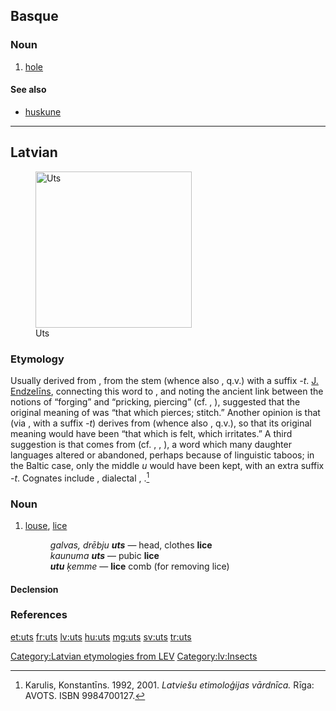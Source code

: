 ==Basque==

===Noun===
{{eu-noun}}

# [[hole]]

====See also====
* [[huskune]]

----

==Latvian==
[[File:Louse (PSF).png|thumb|250px|Uts]]

===Etymology===
Usually derived from {{proto|Indo-European|wēt-||wet-||ut-|lang=lv}}, from the stem {{proto|Indo-European|wē-|to blow|lang=|title=}}(whence also {{etyl|la|-}} {{term|vējš||wind|lang=lv}}, q.v.) with a suffix ''-t''. [[w:lv:Jānis Endzelīns|J. Endzelīns]], connecting this word to {{etyl|prg|-}} {{term|wutris||blacksmith|lang=prg}}, and noting the ancient link between the notions of “forging” and “pricking, piercing” (cf. {{etyl|lv|-}} {{term|kalt||to forge|lang=lv}}, {{etyl|ru|-}} {{term|колоть||to pierce|tr=kolót'|lang=ru}}), suggested that the original meaning of {{term|uts|lang=lv}} was “that which pierces; stitch.” Another opinion is that {{term|uts|lang=lv}} (via {{recons|wet-}}, with a suffix ''-t'') derives from {{proto|Indo-European|eu-|to feel|lang=}} (whence also {{etyl|la|-}} {{term|just||to feel|lang=lv}}, q.v.), so that its original meaning would have been “that which is felt, which irritates.” A third suggestion is that {{term|uts|lang=lv}} comes from {{proto|Indo-European|lus||luH|louse|lang=}} (cf. {{etyl|lt|-}} {{term|liulė|liũlė|lang=lv}}, {{etyl|de|-}} {{term|Laus|lang=de}}, {{etyl|en|-}} {{term|louse|lang=en}}), a word which many daughter languages altered or abandoned, perhaps because of linguistic taboos; in the Baltic case, only the middle ''u'' would have been kept, with an extra suffix ''-t''. Cognates include {{etyl|lt|-}} {{term|utėlė̃|utėlė|lang=lt}}, dialectal {{term|utė|utė̃|lang=lt}}, {{term|utis|utìs|lang=lt}}.<ref>Karulis, Konstantīns. 1992, 2001. ''Latviešu etimoloģijas vārdnīca.'' Rīga: AVOTS. ISBN 9984700127.</ref>

===Noun===
{{lv-noun|f|6th}}

# [[louse]], [[lice]] {{gloss|many [[species]] of [[small]] [[insect]] [[parasite]]s, all in the order ''Phthiraptera''}}
#: ''galvas, drēbju '''uts''''' — head, clothes '''lice'''
#: ''kaunuma '''uts''''' — pubic '''lice'''
#: '''''utu''' ķemme'' — '''lice''' comb (for removing lice)

====Declension====
{{lv-decl-noun|u|s|6th||t|t}}

===References===
<references />

[[Category:Latvian etymologies from LEV]]
[[Category:lv:Insects]]

[[et:uts]]
[[fr:uts]]
[[lv:uts]]
[[hu:uts]]
[[mg:uts]]
[[sv:uts]]
[[tr:uts]]
